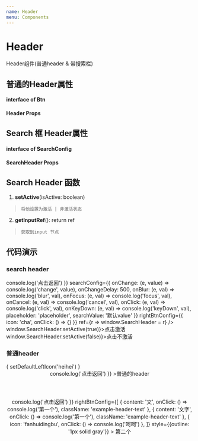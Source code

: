 ```yaml
---
name: Header
menu: Components
---
```






# Header

Header组件(普通header & 带搜索栏)


## 普通的Header属性

#### interface of Btn
<PropsTable of={ButtonProps} />

#### Header Props
<PropsTable of={SimpleProps} />

## Search 框 Header属性

#### interface of SearchConfig
<PropsTable of={SearchConfigProps} />

#### SearchHeader Props
<PropsTable of={SearchHeaderProps} />

## Search Header 函数

  1.  **setActive**(isActive: boolean)
  >     将他设置为激活 | 非激活状态

  2.  **getInputRef**(): return ref
  >     获取到input 节点

## 代码演示

### search header
<Playground>
  <SearchHeader 
    leftBtnConfig={{
      icon: 'fanhui',
      onClick: () => console.log('点击返回')
    }}
    searchConfig={{
      onChange: (e, value) => console.log('change', value),
      onChangeDelay: 500,
      onBlur: (e, val) => console.log('blur', val),
      onFocus: (e, val) => console.log('focus', val),
      onCancel: (e, val) => console.log('cancel', val),
      onClick: (e, val) => console.log('click', val),
      onKeyDown: (e, val) => console.log('keyDown', val),
      placeholder: 'placeholder',
      searchValue: '默认value'
    }}
    rightBtnConfig={{
      icon: 'cha',
      onClick: () => {}
    }}
    ref={r => window.SearchHeader = r}
  />
  <div onClick={() => window.SearchHeader.setActive(true)}>点击激活</div>
  <div onClick={() => window.SearchHeader.setActive(false)}>点击不激活</div>
</Playground>

### 普通header

<Playground>
  <div>{ setDefaultLeftIcon('heihei') }</div>
 
  <Header
    leftBtnConfig={{
      icon: 'fanhui',
      onClick: () => console.log('点击返回')
    }}
  >普通的header</Header>
  
  <Header
    leftBtnConfig={{
      content: '返回',
      onClick: () => console.log('点击返回')
    }}
    rightBtnConfig={[
      {
        content: '文',
        onClick: () => console.log('第一个'),
        className: 'example-header-text'
      },
     {
        content: '文字',
        onClick: () => console.log('第一个'),
        className: 'example-header-text'
     },
      {
        icon: 'fanhuidingbu',
        onClick: () => console.log('呵呵')
      },
    ]}
    style={{outline: '1px solid gray'}}
  >
    第二个
  </Header>
    
  <Header
    titleConfig={{
      img: title
    }}
    rightBtnConfig={[
      {img: rightImg}
    ]}
  />
</Playground>






